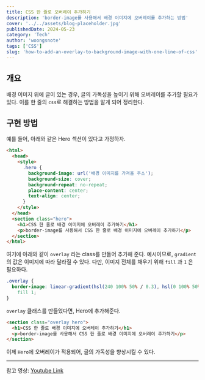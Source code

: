 ```yaml
---
title: CSS 한 줄로 오버레이 추가하기
description: 'border-image를 사용해서 배경 이미지에 오버레이를 추가하는 방법'
cover: '../../assets/blog-placeholder.jpg'
publishedDate: 2024-05-23
category: 'Tech'
author: 'woongsnote'
tags: ['CSS']
slug: 'how-to-add-an-overlay-to-background-image-with-one-line-of-css'
---
```


## 개요

배경 이미지 위에 글이 있는 경우, 글의 가독성을 높이기 위해 오버레이를 추가할 필요가 있다. 이를 한 줄의 `css`로 해결하는 방법을 알게 되어 정리한다.

## 구현 방법

예를 들어, 아래와 같은 Hero 섹션이 있다고 가정하자.

```html title="Hero 예시"
<html>
  <head>
    <style>
      .hero {
        background-image: url('배경 이미지를 가져올 주소');
        background-size: cover;
        background-repeat: no-repeat;
        place-content: center;
        text-align: center;
      }
    </style>
  </head>
  <section class="hero">
    <h1>CSS 한 줄로 배경 이미지에 오버레이 추가하기</h1>
    <p>border-image를 사용해서 CSS 한 줄로 배경 이미지에 오버레이 추가하기</p>
  </section>
</html>
```

여기에 아래와 같이 `overlay` 라는 class를 만들어 추가해 준다. 예시이므로, `gradient` 의 값은 이미지에 따라 달라질 수 있다. 다만, 이미지 전체를 채우기 위해 `fill` 과 `1` 은 필요하다.

```css title="overlay 클래스"
.overlay {
  border-image: linear-gradient(hsl(240 100% 50% / 0.3), hsl(0 100% 50% / 0.3))
    fill 1;
}
```

`overlay` 클래스를 만들었다면, Hero에 추가해준다.

```html title="Hero에 overlay 추가"
<section class="overlay hero">
  <h1>CSS 한 줄로 배경 이미지에 오버레이 추가하기</h1>
  <p>border-image를 사용해서 CSS 한 줄로 배경 이미지에 오버레이 추가하기</p>
</section>
```

이제 `Hero`에 오버레이가 적용되어, 글의 가독성을 향상시킬 수 있다.

---

참고 영상: <a href="https://youtu.be/NwnZU6mWJkk?si=zuemUlYnWQMBme1t" target="_blank">Youtube Link</a>
